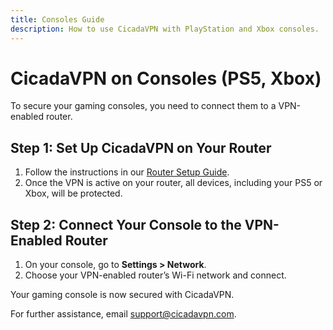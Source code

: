 ```yaml
---
title: Consoles Guide
description: How to use CicadaVPN with PlayStation and Xbox consoles.
---
```


# CicadaVPN on Consoles (PS5, Xbox)

To secure your gaming consoles, you need to connect them to a VPN-enabled router.

## Step 1: Set Up CicadaVPN on Your Router

1. Follow the instructions in our [Router Setup Guide](#).
2. Once the VPN is active on your router, all devices, including your PS5 or Xbox, will be protected.

## Step 2: Connect Your Console to the VPN-Enabled Router

1. On your console, go to **Settings > Network**.
2. Choose your VPN-enabled router’s Wi-Fi network and connect.

Your gaming console is now secured with CicadaVPN.

For further assistance, email [support@cicadavpn.com](mailto:support@cicadavpn.com).
